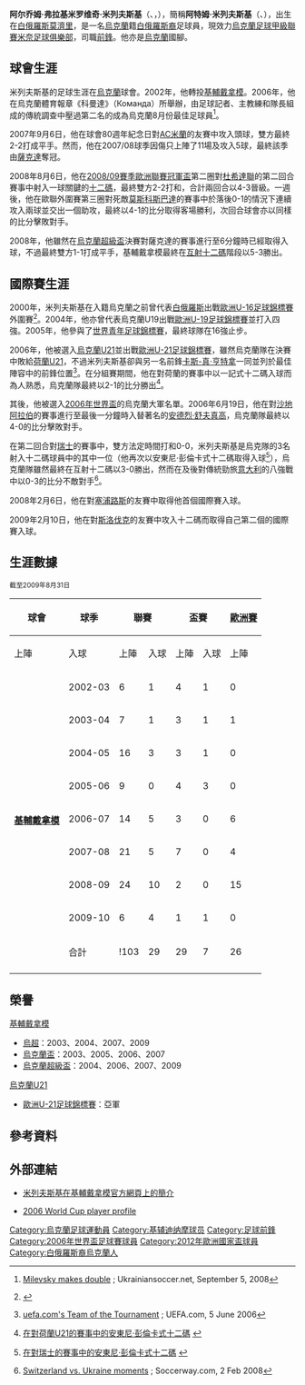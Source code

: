 {{noteTA
|G1=足球
|G2=uefa
|1=zh-hans:克拉斯-扬·亨特拉尔;zh-hk:卡斯-真·亨特拿;zh-tw:克拉斯-揚·亨特拉爾;
|2=zh-hans:安德烈·舍甫琴科;zh-hk:安德烈·舒夫真高;zh-tw:安德烈·舍甫琴科;
}}
{{Football player infobox
| playername = 阿特姆·米列夫斯基<br />''Artem Milevskyi''
| image = Dnepr-Hajduk (5).jpg
| image_size = 250
| fullname = Артем Володимирович Мілевський
| dateofbirth = {{birth date and age|1985|1|12}} 
| cityofbirth = [[莫濟里|莫濟里]]
| countryofbirth = [[蘇聯|蘇聯]][[白俄羅斯蘇維埃社會主義共和國|白俄羅斯蘇維埃社會主義共和國]]
| height = 1.90 m<ref>{{Cite web |url=https://dynamo-brest.by/team/first-team/forwards/artem-milevskiy |title=存档副本 |access-date=2021-06-06 |archive-date=2021-06-06 |archive-url=https://web.archive.org/web/20210606164121/https://dynamo-brest.by/team/first-team/forwards/artem-milevskiy |dead-url=no }}</ref>
| currentclub = [[米奈足球俱樂部|米奈足球俱樂部]]
| clubnumber = 10
| position = [[足球前鋒|前鋒]]
| youthclubs1 = {{le|FC Minsk-2||Smena Minsk}}
| youthclubs2 = FC Obukhiv
| youthyears1 = 1998–2000
| youthyears2 = 2000–2001
| years1 = 2001–2002
| clubs1 = {{le|FC Borysfen-2 Boryspil||博里斯芬2隊}}
| caps1 = 9
| goals1 = 3
| years2 = 2002–2013
| clubs2 = [[基輔戴拿模足球會|基輔戴拿模]]
| caps2 = 178
| goals2 = 57
| years3 = 2013–2014
| clubs3 = {{le|Gaziantepspor}}
| caps3 = 6
| goals3 = 1
| years4 = 2014–2015
| clubs4 = [[夏德施普列特足球會|夏德]]
| caps4 = 21
| goals4 = 3
| years5 = 2015
| clubs5 = [[斯普利特足球俱樂部|斯普利特]]
| caps5 = 1
| goals5 = 0
| years6 = 2016
| clubs6 = [[基亞日納足球俱樂部|基亞日納]]
| caps6 = 13
| goals6 = 5
| years7 = 2016–2017
| clubs7 = [[杜斯奴足球會|杜斯奴]]
| caps7 = 17
| goals7 = 0
| years8 = 2017–2018
| clubs8 = [[布列斯特迪納摩足球俱樂部|布列斯特迪納摩]]
| caps8 = 29
| goals8 = 8
| years9 = 2018
| clubs9 = [[基斯華達足球會|基斯華達]]
| caps9 = 8
| goals9 = 0
| years10 = 2019–2020
| clubs10 = [[布列斯特迪納摩足球俱樂部|布列斯特迪納摩]]
| caps10 = 53
| goals10 = 10
| years11 = 2021–
| clubs11 = [[米奈足球俱樂部|米奈足球俱樂部]]
| caps11 = 10
| goals11 = 0
| nationalteam1 = [[白俄羅斯16歲以下國家足球隊|白俄羅斯U16]]
| nationalyears1 = 2001
| nationalcaps1 = 1
| nationalgoals1 = 0
| nationalyears2 = 2001–2002
| nationalteam2 = [[烏克蘭17歲以下國家足球隊|烏克蘭U17]]
| nationalcaps2 = 5
| nationalgoals2 = 5
| nationalyears3 = 2003–2006
| nationalteam3 = [[烏克蘭21歲以下國家足球隊|烏克蘭U21]]
| nationalcaps3 = 31
| nationalgoals3 = 7
| nationalyears4 = 2006–2012
| nationalteam4 = [[烏克蘭國家足球隊|烏克蘭]]
| nationalcaps4 = 50
| nationalgoals4 = 8
| pcupdate = 23 August 2009
| ntupdate = 14 June 2009
}}

'''阿尔乔姆·弗拉基米罗维奇·米列夫斯基'''（{{lang-uk|'''Артем Володимирович Мілевський'''}}、{{lang-be|'''Арцём Уладзіміравіч Мілеўскі'''}}，{{bd|1985年|1月12日|catIdx=Мілевський, Артем}}），簡稱'''阿特姆·米列夫斯基'''（{{lang-uk|'''Артем Мілевський'''}}、{{lang-be|'''Арцём Мілеўскі'''}}），出生在[[白俄羅斯|白俄羅斯]][[莫濟里|莫濟里]]，是一名[[烏克蘭|烏克蘭]]籍[[白俄羅斯人|白俄羅斯裔]]足球員，現效力[[烏克蘭足球甲級聯賽|烏克蘭足球甲級聯賽]][[米奈足球俱樂部|米奈足球俱樂部]]，司職[[足球前鋒|前鋒]]。他亦是[[烏克蘭國家足球隊|烏克蘭]]國腳。

== 球會生涯 ==
米列夫斯基的足球生涯在[[烏克蘭|烏克蘭]]球會{{Link-en|博里斯芬|FC Borysfen Boryspil}}。2002年，他轉投[[基輔戴拿模足球會|基輔戴拿模]]。2006年，他在烏克蘭體育報章《科曼達》（Команда）所舉辦，由足球記者、主教練和隊長組成的傳統調查中壓過第二名的{{Link-en|沙希利·卡拉夫真高|Serhiy Kravchenko}}成為烏克蘭8月份最佳足球員<ref>{{en}}[http://www.ukrainiansoccer.net/?controller=publication&action=item&id=48068 Milevsky makes double] {{webarchive|url=https://web.archive.org/web/20110719072450/http://www.ukrainiansoccer.net/?controller=publication&action=item&id=48068 |date=2011-07-19 }}; Ukrainiansoccer.net, September 5, 2008</ref>。

2007年9月6日，他在球會80週年紀念日對[[AC米蘭足球會|AC米蘭]]的友賽中攻入頭球，雙方最終2-2打成平手。然而，他在2007/08球季因傷只上陣了11場及攻入5球，最終該季由[[薩克達足球會|薩克達]]奪冠。

2008年8月6日，他在[[2008/09賽季歐洲聯賽冠軍盃|2008/09賽季歐洲聯賽冠軍盃]]第二圈對[[杜希達聯足球會|杜希達聯]]的第二回合賽事中射入一球關鍵的[[十二碼|十二碼]]，最終雙方2-2打和，合計兩回合以4-3晉級。一週後，他在歐聯外圍賽第三圈對死敵[[莫斯科斯巴達足球會|莫斯科斯巴達]]的賽事中於落後0-1的情況下連續攻入兩球並交出一個助攻，最終以4-1的比分取得客場勝利，次回合球會亦以同樣的比分擊敗對手。

2008年，他雖然在[[烏克蘭超級盃|烏克蘭超級盃]]決賽對薩克達的賽事進行至6分鐘時已經取得入球，不過最終雙方1-1打成平手，基輔戴拿模最終在[[互射十二碼|互射十二碼]]階段以5-3勝出。

== 國際賽生涯 ==
2000年，米列夫斯基在入籍烏克蘭之前曾代表[[白俄羅斯國家足球隊|白俄羅斯]]出戰[[歐洲U-17足球錦標賽|歐洲U-16足球錦標賽]]外圍賽<ref>{{en}}{{cite web|url=http://stats.chron.com/chlg/players.asp?player=7139|title=Stats and scores from the Houston Chronicle|publisher=chron.com|accessdate=2008-07-06|archive-url=https://web.archive.org/web/20080926223411/http://stats.chron.com/chlg/players.asp?player=7139|archive-date=2008-09-26|dead-url=yes}}</ref>。2004年，他亦曾代表烏克蘭U19出戰[[歐洲U-19足球錦標賽|歐洲U-19足球錦標賽]]並打入四強。2005年，他參與了[[世界青年足球錦標賽|世界青年足球錦標賽]]，最終球隊在16強止步。

2006年，他被選入[[烏克蘭21歲以下國家足球隊|烏克蘭U21]]並出戰[[歐洲U-21足球錦標賽|歐洲U-21足球錦標賽]]，雖然烏克蘭隊在決賽中敗給[[荷蘭21歲以下國家足球隊|荷蘭U21]]，不過米列夫斯基卻與另一名前鋒[[卡斯-真·亨特拿|卡斯-真·亨特拿]]一同並列於最佳陣容中的前鋒位置<ref>{{en}}[http://www.uefa.com/competitions/Under21/news/Kind=1/newsId=427313.html uefa.com's Team of the Tournament] {{webarchive|url=https://web.archive.org/web/20070622165814/http://www.uefa.com/competitions/Under21/news/Kind%3D1/newsId%3D427313.html |date=2007-06-22 }}; UEFA.com, 5 June 2006</ref>。在分組賽期間，他在對荷蘭的賽事中以一記{{Link-en|安東尼·彭倫卡|Antonín Panenka}}式十二碼入球而為人熟悉，烏克蘭隊最終以2-1的比分勝出<ref>{{uk icon}}[http://us.dynamo.kiev.ua/Media/UNTVideo/u21ukr_hol1.avi 在對荷蘭U21的賽事中的安東尼·彭倫卡式十二碼] {{webarchive|url=https://web.archive.org/web/20080414071313/http://us.dynamo.kiev.ua/Media/UNTVideo/u21ukr_hol1.avi |date=2008-04-14 }}</ref>。

其後，他被選入[[2006年世界盃|2006年世界盃]]的烏克蘭大軍名單。2006年6月19日，他在對[[沙地阿拉伯國家足球隊|沙地阿拉伯]]的賽事進行至最後一分鐘時入替著名的[[安德烈·舒夫真高|安德烈·舒夫真高]]，烏克蘭隊最終以4-0的比分擊敗對手。

在第二回合對[[瑞士國家足球隊|瑞士]]的賽事中，雙方法定時間打和0-0，米列夫斯基是烏克隊的3名射入十二碼球員中的其中一位（他再次以安東尼·彭倫卡式十二碼取得入球<ref>{{uk icon}}[http://us.dynamo.kiev.ua/Media/WC2006/swe_ukr_pen2.avi 在對瑞士的賽事中的安東尼·彭倫卡式十二碼] {{webarchive|url=https://web.archive.org/web/20060701074715/http://us.dynamo.kiev.ua/Media/WC2006/swe_ukr_pen2.avi |date=2006-07-01 }}</ref>），烏克蘭隊雖然最終在互射十二碼以3-0勝出，然而在及後對傳統勁旅[[意大利國家足球隊|意大利]]的八強戰中以0-3的比分不敵對手<ref>{{en}}[http://www.soccerway.com/news/2006/Jun/26/switzerland-vs-ukraine-moments/ Switzerland vs. Ukraine moments] {{webarchive|url=https://web.archive.org/web/20080613214429/http://www.soccerway.com/news/2006/Jun/26/switzerland-vs-ukraine-moments/ |date=2008-06-13 }}; Soccerway.com, 2 Feb 2008</ref>。

2008年2月6日，他在對[[塞浦路斯國家足球隊|塞浦路斯]]的友賽中取得他首個國際賽入球。

2009年2月10日，他在對[[斯洛伐克國家足球隊|斯洛伐克]]的友賽中攻入十二碼而取得自己第二個的國際賽入球。

== 生涯數據 ==
<small>截至2009年8月31日</small>

{| class="wikitable sortable" style="text-align: center;"
|-
!rowspan="2"|球會
!rowspan="2"|球季
!colspan="2"|聯賽
!colspan="2"|盃賽
!colspan="2"|[[歐洲足協|歐洲賽]]
!colspan="2"|超級盃
!colspan="2"|合計
|-
!上陣!!入球!!上陣!!入球!!上陣!!入球!!上陣!!入球!!上陣!!入球
|-
|rowspan="9"|'''[[基輔戴拿模足球會|基輔戴拿模]]'''
|2002-03
|6||1||4||1||0||0||0||0||10||2
|-
|2003-04
|7||1||3||1||1||0||0||0||11||2
|-
|2004-05
|16||3||3||1||0||0||0||0||19||4
|-
|2005-06
|9||0||4||3||0||0||0||0||13||3
|-
|2006-07
|14||5||3||0||6||1||1||1||24||7
|-
|2007-08
|21||5||7||0||4||0||0||0||32||5
|-
|2008-09
|24||10||2||0||15||7||1||1||42||18
|-
|2009-10
|6||4||1||1||0||0||1||0||8||5
|-
!合計
!!!103!!29!!29!!7!!26!!8!!3!!2!!159!!46
|-
|}

== 榮譽 ==
{{flagicon|Ukraine}}[[基輔戴拿模足球會|基輔戴拿模]]
* [[烏克蘭足球超級聯賽|烏超]]：2003、2004、2007、2009
* [[烏克蘭盃|烏克蘭盃]]：2003、2005、2006、2007
* [[烏克蘭超級盃|烏克蘭超級盃]]：2004、2006、2007、2009 

{{flagicon|Ukraine}}[[烏克蘭21歲以下國家足球隊|烏克蘭U21]]
* [[歐洲U-21足球錦標賽|歐洲U-21足球錦標賽]]：亞軍

== 參考資料 ==
{{reflist}}

== 外部連結 ==
* {{uk icon}}[http://fcdynamo.kiev.ua/en/dynamo/players/?player=41 米列夫斯基在基輔戴拿模官方網頁上的簡介] {{Wayback|url=http://fcdynamo.kiev.ua/en/dynamo/players/?player=41 |date=20120210141554 }}
* {{en}}[http://fifaworldcup.yahoo.com/06/en/w/player/216753_MILEVSKIY_Artem.html 2006 World Cup player profile] {{Wayback|url=http://fifaworldcup.yahoo.com/06/en/w/player/216753_MILEVSKIY_Artem.html |date=20070312050503 }}

{{2006年世界杯足球赛乌克兰参赛名单}}
{{2012年歐洲國家盃烏克蘭參賽名單}}

{{DEFAULTSORT:Milevskiy, Artem}}
[[Category:烏克蘭足球運動員|Category:烏克蘭足球運動員]]
[[Category:基辅迪纳摩球员|Category:基辅迪纳摩球员]]
[[Category:足球前鋒|Category:足球前鋒]]
[[Category:2006年世界盃足球賽球員|Category:2006年世界盃足球賽球員]]
[[Category:2012年歐洲國家盃球員|Category:2012年歐洲國家盃球員]]
[[Category:白俄羅斯裔烏克蘭人|Category:白俄羅斯裔烏克蘭人]]